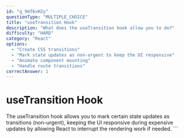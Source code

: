 ```yaml
---
id: "q_9mT6xH2y"
questionType: "MULTIPLE_CHOICE"
title: "useTransition Hook"
description: "What does the useTransition hook allow you to do?"
difficulty: "HARD"
category: "React"
options:
  - "Create CSS transitions"
  - "Mark state updates as non-urgent to keep the UI responsive"
  - "Animate component mounting"
  - "Handle route transitions"
correctAnswer: 1
---
```


# useTransition Hook

The useTransition hook allows you to mark certain state updates as transitions (non-urgent), keeping the UI responsive during expensive updates by allowing React to interrupt the rendering work if needed.
\`\`\`
